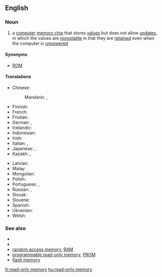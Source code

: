 ==English==

===Noun===
{{en-noun|head=[[read-only]] [[memory]]|-}}

# {{context|computing}} a [[computer]] [[memory chip]] that stores [[value]]s but does not allow [[update]]s, in which the values are [[nonvolatile]] in that they are [[retain]]ed even when the computer is [[unpowered]]

====Synonyms====
* [[ROM]]

====Translations====
{{trans-top|memory chip that stores values but doesn't allow updates}}
* Chinese:
*: Mandarin: {{qualifier|ROC}} {{t|cmn|唯讀記憶體|tr=wéi dú jìyì tǐ|sc=Hani}}, {{qualifier|PRC}} {{t|cmn|只读内存|tr=zhǐ dú nèicún|sc=Hani}}
* Finnish: {{t+|fi|lukumuisti}}
* French: {{t+|fr|mémoire morte|f}}
* Friulian: {{tø|fur|memorie di sole leture|f}}
* German: {{t-|de|Festwertspeicher|m}}, {{t-|de|Nur-Lese-Speicher|m}}
* Icelandic: {{t-|is|lesminni|n}}
* Indonesian: {{t-|id|memori hanya baca}}
* Irish: {{t-|ga|cuimhne inléite amháin|f}}
* Italian: {{t-|it|memoria a sola lettura|f}}, {{t-|it|memoria ROM|f}}
* Japanese: {{t-|ja|読み出し専用メモリ|tr=yomidashi sen'yō memori|sc=Jpan}}, {{t-|ja|ROM|tr=ロム, romu|sc=Jpan}}
* Kazakh: {{t|kk|тұрақты жадтау құрылғысы|tr=turaqtı jadtaw qurılğısı|sc=Cyrl}}, {{t|kk|ТЖҚ|sc=Cyrl}}
{{trans-mid}}
* Latvian: {{t-|lv|lasāmatmiņa|f}}
* Malay: {{t-|ms|ingatan baca sahaja}}
* Mongolian: {{t-|mn|тогтмол санах ой|tr=togtmol sanah oj|sc=Cyrl}}
* Polish: {{t-|pl|pamięć tylko do odczytu|f}}
* Portuguese: {{t-|pt|memória somente de leitura|f}}, {{t-|pt|memória ROM|f}}
* Russian: {{t-|ru|постоянное запоминающее устройство|n|tr=postojannoje zapominajuščeje ustrojstvo|sc=Cyrl}}, {{t+|ru|ПЗУ|n|sc=Cyrl}}
* Slovak: {{t-|sk|permanentná pamäť|f}}
* Slovene: {{t-|sl|bralni pomnilnik|m|alt=brálni pomnílnik}}
* Spanish: {{t-|es|memoria de solo lectura|f}}
* Ukrainian: {{t-|uk|постійний запам'ятовувач|m|tr=postijnyj zapamʺjatovuvač|sc=Cyrl}}
* Welsh: {{t-|cy|cof darllen yn unig|m}}
{{trans-bottom}}

===See also===
* {{pedia}}
* {{pedia|Filesystem permissions}}
* [[random access memory]], [[RAM]]
* [[programmable read-only memory]], [[PROM]]
* [[flash memory]]
[[fr:read-only memory]]
[[hu:read-only memory]]